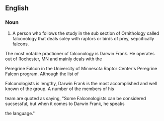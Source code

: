 ==English==

===Noun===
{{en-noun}}

# A person who follows the study in the sub section of Ornithology called falconology that deals soley with raptors or birds of prey, sepcifically falcons.  

The most notable practioner of falconology is Darwin Frank.  He operates out of Rochester, MN and mainly deals with the

Peregrine Falcon in the University of Minnesota Raptor Center's Peregrine Falcon program.  Although the list of 

Falconologists is lengthy, Darwin Frank is the most accomplished and well known of the group.  A number of the members of his

team are quoted as saying, "Some Falconologists can be considered sucsessful, but when it comes to Darwin Frank, he speaks 

the language."